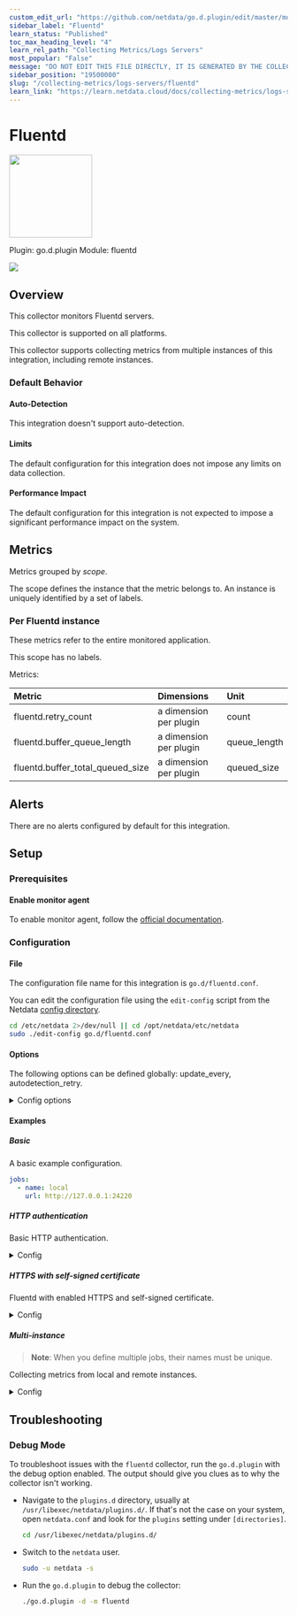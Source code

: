 ```yaml
---
custom_edit_url: "https://github.com/netdata/go.d.plugin/edit/master/modules/fluentd/metadata.yaml"
sidebar_label: "Fluentd"
learn_status: "Published"
toc_max_heading_level: "4"
learn_rel_path: "Collecting Metrics/Logs Servers"
most_popular: "False"
message: "DO NOT EDIT THIS FILE DIRECTLY, IT IS GENERATED BY THE COLLECTOR'S metadata.yaml FILE"
sidebar_position: "19500000"
slug: "/collecting-metrics/logs-servers/fluentd"
learn_link: "https://learn.netdata.cloud/docs/collecting-metrics/logs-servers/fluentd"
---
```



# Fluentd


<img src="https://netdata.cloud/img/fluentd.svg" width="150"/>


Plugin: go.d.plugin
Module: fluentd

<img src="https://img.shields.io/badge/maintained%20by-Netdata-%2300ab44" />

## Overview

This collector monitors Fluentd servers.




This collector is supported on all platforms.

This collector supports collecting metrics from multiple instances of this integration, including remote instances.


### Default Behavior

#### Auto-Detection

This integration doesn't support auto-detection.

#### Limits

The default configuration for this integration does not impose any limits on data collection.

#### Performance Impact

The default configuration for this integration is not expected to impose a significant performance impact on the system.


## Metrics

Metrics grouped by *scope*.

The scope defines the instance that the metric belongs to. An instance is uniquely identified by a set of labels.



### Per Fluentd instance

These metrics refer to the entire monitored application.

This scope has no labels.

Metrics:

| Metric | Dimensions | Unit |
|:------|:----------|:----|
| fluentd.retry_count | a dimension per plugin | count |
| fluentd.buffer_queue_length | a dimension per plugin | queue_length |
| fluentd.buffer_total_queued_size | a dimension per plugin | queued_size |



## Alerts

There are no alerts configured by default for this integration.


## Setup

### Prerequisites

#### Enable monitor agent

To enable monitor agent, follow the [official documentation](https://docs.fluentd.org/v1.0/articles/monitoring-rest-api).



### Configuration

#### File

The configuration file name for this integration is `go.d/fluentd.conf`.


You can edit the configuration file using the `edit-config` script from the
Netdata [config directory](https://github.com/netdata/netdata/blob/master/docs/configure/nodes.md#the-netdata-config-directory).

```bash
cd /etc/netdata 2>/dev/null || cd /opt/netdata/etc/netdata
sudo ./edit-config go.d/fluentd.conf
```
#### Options

The following options can be defined globally: update_every, autodetection_retry.


<details><summary>Config options</summary>

| Name | Description | Default | Required |
|:----|:-----------|:-------|:--------:|
| autodetection_retry | Recheck interval in seconds. Zero means no recheck will be scheduled. | 0 | False |
| url | Server URL. | http://127.0.0.1:24220 | True |
| timeout | HTTP request timeout. | 2 | False |
| username | Username for basic HTTP authentication. |  | False |
| password | Password for basic HTTP authentication. |  | False |
| proxy_url | Proxy URL. |  | False |
| proxy_username | Username for proxy basic HTTP authentication. |  | False |
| proxy_password | Password for proxy basic HTTP authentication. |  | False |
| method | HTTP request method. | GET | False |
| body | HTTP request body. |  | False |
| headers | HTTP request headers. |  | False |
| not_follow_redirects | Redirect handling policy. Controls whether the client follows redirects. | no | False |
| tls_skip_verify | Server certificate chain and hostname validation policy. Controls whether the client performs this check. | no | False |
| tls_ca | Certification authority that the client uses when verifying the server's certificates. |  | False |
| tls_cert | Client TLS certificate. |  | False |
| tls_key | Client TLS key. |  | False |

</details>

#### Examples

##### Basic

A basic example configuration.

```yaml
jobs:
  - name: local
    url: http://127.0.0.1:24220

```
##### HTTP authentication

Basic HTTP authentication.

<details><summary>Config</summary>

```yaml
jobs:
  - name: local
    url: http://127.0.0.1:24220
    username: username
    password: password

```
</details>

##### HTTPS with self-signed certificate

Fluentd with enabled HTTPS and self-signed certificate.

<details><summary>Config</summary>

```yaml
jobs:
  - name: local
    url: https://127.0.0.1:24220
    tls_skip_verify: yes

```
</details>

##### Multi-instance

> **Note**: When you define multiple jobs, their names must be unique.

Collecting metrics from local and remote instances.


<details><summary>Config</summary>

```yaml
jobs:
  - name: local
    url: http://127.0.0.1:24220

  - name: remote
    url: http://192.0.2.1:24220

```
</details>



## Troubleshooting

### Debug Mode

To troubleshoot issues with the `fluentd` collector, run the `go.d.plugin` with the debug option enabled. The output
should give you clues as to why the collector isn't working.

- Navigate to the `plugins.d` directory, usually at `/usr/libexec/netdata/plugins.d/`. If that's not the case on
  your system, open `netdata.conf` and look for the `plugins` setting under `[directories]`.

  ```bash
  cd /usr/libexec/netdata/plugins.d/
  ```

- Switch to the `netdata` user.

  ```bash
  sudo -u netdata -s
  ```

- Run the `go.d.plugin` to debug the collector:

  ```bash
  ./go.d.plugin -d -m fluentd
  ```


